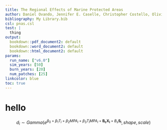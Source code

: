 ```yaml
---
title: The Regional Effects of Marine Protected Areas
author: Daniel Ovando, Jennifer E. Caselle, Christopher Costello, Olivier Deschenes, Steven D. Gaines, Ray Hilborn, Owen Liu
bibliography: My Library.bib
csl: pnas.csl
test: |
  thing
output:
  bookdown::pdf_document2: default
  bookdown::word_document2: default
  bookdown::html_document2: default
params:
  run_name: ["v6.0"]
  sim_years: [50]
  burn_years: [20]
  num_patches: [25]
linkcolor: blue
toc: true
---
```


# hello

$$d_{i} \sim Gamma(e^{\beta_0 + \beta_1T_{i} +  \beta_2MPA_{i} + \beta_{3}T_iMPA_i + \mathbf{B_cX_i} + B_s\mathbf{S_i}},shape, scale)$$


